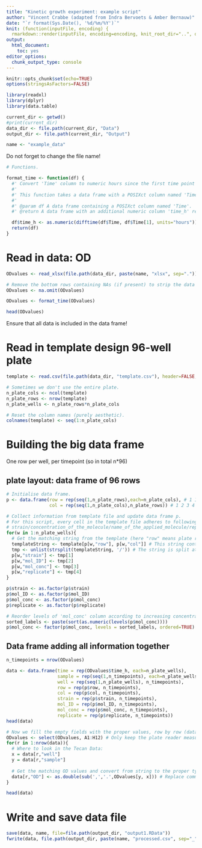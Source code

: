 ```yaml
---
title: "Kinetic growth experiment: example script"
author: "Vincent Crabbe (adapted from Indra Bervoets & Amber Bernauw)"
date: "`r format(Sys.Date(), '%d/%m/%Y')`"
knit: (function(inputFile, encoding) {
  rmarkdown::render(inputFile, encoding=encoding, knit_root_dir="..", output_dir="../Output")})
output: 
  html_document:
    toc: yes
editor_options:
  chunk_output_type: console
---
```


```r
knitr::opts_chunk$set(echo=TRUE)
options(stringsAsFactors=FALSE)

library(readxl)
library(dplyr)
library(data.table)
```



```r
current_dir <- getwd()
#print(current_dir)
data_dir <- file.path(current_dir, "Data")
output_dir <- file.path(current_dir, "Output")

name <- "example_data"
```
Do not forget to change the file name!


```r
# Functions.

format_time <- function(df) {
  #' Convert 'Time' column to numeric hours since the first time point
  #'
  #' This function takes a data frame with a POSIXct column named 'Time' and adds a new column 'time_h' that represents the number of hours since the first time point in the 'Time' column.
  #'
  #' @param df A data frame containing a POSIXct column named 'Time'.
  #' @return A data frame with an additional numeric column 'time_h' representing hours since the first time point.

  df$time_h <- as.numeric(difftime(df$Time, df$Time[1], units="hours"))
  return(df)
}
```

# Read in data: OD

```r
ODvalues <- read_xlsx(file.path(data_dir, paste(name, "xlsx", sep=".")), sheet="Plate 1 - Sheet1", range="B30:CU211") # You can slightly read past the actual data, but make sure that you don't include any fluorescence values.

# Remove the bottom rows containing NAs (if present) to strip the data frame to the right size.
ODvalues <- na.omit(ODvalues)

ODvalues <- format_time(ODvalues)

head(ODvalues)
```
Ensure that all data is included in the data frame!

# Read in template design 96-well plate
```r
template <- read.csv(file.path(data_dir, "template.csv"), header=FALSE, skip=1) # Skip the first row

# Sometimes we don't use the entire plate.
n_plate_cols <- ncol(template)
n_plate_rows <- nrow(template)
n_plate_wells <- n_plate_rows*n_plate_cols

# Reset the column names (purely aesthetic).
colnames(template) <- seq(1:n_plate_cols)
```

# Building the big data frame
One row per well, per timepoint (so in total n*96)

## plate layout: data frame of 96 rows
```r
# Initialise data frame.
p <- data.frame(row = rep(seq(1,n_plate_rows),each=n_plate_cols), # 1 1 1 ... 1 2 2 2 2 ...
                col = rep(seq(1,n_plate_cols),n_plate_rows)) # 1 2 3 4 ... 12 1 2 3 4 ...

# Collect information from template file and update data frame p.
# For this script, every cell in the template file adheres to following format:
# strain/concentration_of_the_molecule/name_of_the_applied_molecule/replicate_number
for(w in 1:n_plate_wells){
  # Get the matching string from the template (here "row" means plate row).
  templateString <- template[p[w,"row"], p[w,"col"]] # This string contains the contents of that well
  tmp <- unlist(strsplit(templateString, '/')) # The string is split at the slashes so we can extract the different fields
  p[w,"strain"] <- tmp[1]
  p[w,"mol_ID"] <- tmp[2]
  p[w,"mol_conc"] <- tmp[3]
  p[w,"replicate"] <- tmp[4]
}

p$strain <- as.factor(p$strain)
p$mol_ID <- as.factor(p$mol_ID)
p$mol_conc <- as.factor(p$mol_conc)
p$replicate <- as.factor(p$replicate)

# Reorder levels of 'mol_conc' column according to increasing concentration.
sorted_labels <- paste(sort(as.numeric(levels(p$mol_conc))))
p$mol_conc <- factor(p$mol_conc, levels = sorted_labels, ordered=TRUE)
```

## Data frame adding all information together

```r
n_timepoints = nrow(ODvalues)

data <- data.frame(time = rep(ODvalues$time_h, each=n_plate_wells),
                   sample = rep(seq(1,n_timepoints), each=n_plate_wells),
                   well = rep(seq(1,n_plate_wells), n_timepoints),
                   row = rep(p$row, n_timepoints),
                   col = rep(p$col, n_timepoints),
                   strain = rep(p$strain, n_timepoints),
                   mol_ID = rep(p$mol_ID, n_timepoints),
                   mol_conc = rep(p$mol_conc, n_timepoints),
                   replicate = rep(p$replicate, n_timepoints))
head(data)

# Now we fill the empty fields with the proper values, row by row (data frame row, that is, NOT plate row)
ODvalues <- select(ODvalues, A1:H12) # Only keep the plate reader measurements
for(r in 1:nrow(data)){
  # Where to look in the Tecan Data:
  x = data[r,"well"]
  y = data[r,"sample"]
  
  # Get the matching OD values and convert from string to the proper type
  data[r,"OD"] <- as.double(sub(',','.',ODvalues[y, x])) # Replace commas with decimal points
}

head(data)
```

# Write and save data file

```r
save(data, name, file=file.path(output_dir, "output1.RData"))
fwrite(data, file.path(output_dir, paste(name, "processed.csv", sep="_")))
```

